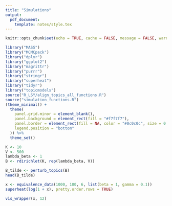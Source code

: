 ```yaml
---
title: "Simulations"
output:
  pdf_document:
    template: notes/style.tex
---
```


```r
knitr::opts_chunk$set(echo = TRUE, cache = FALSE, message = FALSE, warning = FALSE, fig.width = 5, fig.height = 2)
```

```r
library("MASS")
library("MCMCpack")
library("dplyr")
library("ggplot2")
library("magrittr")
library("purrr")
library("stringr")
library("superheat")
library("tidyr")
library("topicmodels")
source("R_LSY/align_topics_all_functions.R")
source("simulation_functions.R")
(theme_minimal() + 
  theme(
    panel.grid.minor = element_blank(),
    panel.background = element_rect(fill = "#f7f7f7"),
    panel.border = element_rect(fill = NA, color = "#0c0c0c", size = 0.6),
    legend.position = "bottom"
  )) %>%
  theme_set()
```

```r
K <- 10
V <- 500
lambda_beta <- 1
B <- rdirichlet(K, rep(lambda_beta, V))
```

```r
B_tilde <- perturb_topics(B)
head(B_tilde)
```

```r
x <- equivalence_data(1000, 100, 6, list(beta = 1, gamma = 0.1))
superheat(log(1 + x), pretty.order.rows = TRUE)
```
```r
vis_wrapper(x, 12)
```

